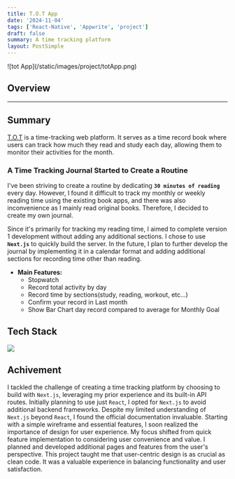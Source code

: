 ```yaml
---
title: T.O.T App
date: '2024-11-04'
tags: ['React-Native', 'Appwrite', 'project']
draft: false
summary: A time tracking platform
layout: PostSimple
---
```


<div className="-mx-2 flex flex-wrap overflow-hidden xl:-mx-2">
  ![tot App](/static/images/project/totApp.png)
</div>

## Overview

<TOCInline toc={props.toc} exclude="Overview" toHeading={2} />

<hr />

## Summary

[T.O.T](https://github.com/keimindev/tot_app) is a time-tracking web platform. It serves as a time record book where users can track how much they read and study each day, allowing them to monitor their activities for the month.

### **A Time Tracking Journal Started to Create a Routine**

I've been striving to create a routine by dedicating **`30 minutes of reading`** every day. However, I found it difficult to track my monthly or weekly reading time using the existing book apps, and there was also inconvenience as I mainly read original books. Therefore, I decided to create my own journal.

Since it's primarily for tracking my reading time, I aimed to complete version 1 development without adding any additional sections. I chose to use **`Next.js`** to quickly build the server. In the future, I plan to further develop the journal by implementing it in a calendar format and adding additional sections for recording time other than reading.

- **Main Features:**
  - Stopwatch
  - Record total activity by day
  - Record time by sections(study, reading, workout, etc...)
  - Confirm your record in Last month
  - Show Bar Chart day record compared to average for Monthly Goal

## Tech Stack

<div className="m-0 flex flex-wrap p-0">
  <img
    className="m-0 mb-1 w-[100px] rounded-full p-3"
    src="https://img.shields.io/badge/-react-native-ced4da.svg?&style=flat-square&logo=next.js&logoColor=black"
  />
</div>

## Achivement

I tackled the challenge of creating a time tracking platform by choosing to build with `Next.js`, leveraging my prior experience and its built-in API routes. Initially planning to use just `React`, I opted for `Next.js` to avoid additional backend frameworks. Despite my limited understanding of `Next.js` beyond `React`, I found the official documentation invaluable. Starting with a simple wireframe and essential features, I soon realized the importance of design for user experience. My focus shifted from quick feature implementation to considering user convenience and value. I planned and developed additional pages and features from the user's perspective. This project taught me that user-centric design is as crucial as clean code. It was a valuable experience in balancing functionality and user satisfaction.
